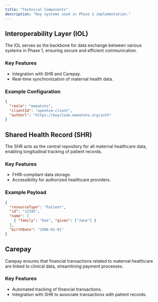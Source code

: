 ```yaml
---
title: "Technical Components"
description: "Key systems used in Phase 1 implementation."
---
```


## Interoperability Layer (IOL)
The IOL serves as the backbone for data exchange between various systems in Phase 1, ensuring secure and efficient communication.

### Key Features
- Integration with SHR and Carepay.
- Real-time synchronization of maternal health data.

### Example Configuration
```json
{
  "realm": "mamatoto",
  "clientId": "openhim-client",
  "authUrl": "https://keycloak.mamatoto.org/auth"
}
```

## Shared Health Record (SHR)
The SHR acts as the central repository for all maternal healthcare data, enabling longitudinal tracking of patient records.

### Key Features
- FHIR-compliant data storage.
- Accessibility for authorized healthcare providers.

### Example Payload
```json
{
  "resourceType": "Patient",
  "id": "12345",
  "name": [
    { "family": "Doe", "given": ["Jane"] }
  ],
  "birthDate": "1990-01-01"
}
```

## Carepay
Carepay ensures that financial transactions related to maternal healthcare are linked to clinical data, streamlining payment processes.

### Key Features
- Automated tracking of financial transactions.
- Integration with SHR to associate transactions with patient records.
